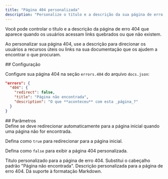 ```yaml
---
title: "Página 404 personalizada"
description: "Personalize o título e a descrição da sua página de erro 404"
---
```


Você pode controlar o título e a descrição da página de erro 404 que aparece quando os usuários acessam links quebrados ou que não existem.

Ao personalizar sua página 404, use a descrição para direcionar os usuários a recursos úteis ou links na sua documentação que os ajudem a encontrar o que procuram.

<div id="configuration">
  ## Configuração
</div>

Configure sua página 404 na seção `errors.404` do arquivo `docs.json`:

```json
"errors": {
  "404": {
    "redirect": false,
    "title": "Página não encontrada",
    "description": "O que **aconteceu** com esta _página_?"
  }
}
```


<div id="parameters">
  ## Parâmetros
</div>

<ResponseField name="redirect" type="boolean">
  Define se deve redirecionar automaticamente para a página inicial quando uma página não for encontrada.
  
  Defina como `true` para redirecionar para a página inicial.

  Defina como `false` para exibir a página 404 personalizada.
</ResponseField>

<ResponseField name="title" type="string">
  Título personalizado para a página de erro 404. Substitui o cabeçalho padrão "Página não encontrada".
</ResponseField>

<ResponseField name="description" type="string">
  Descrição personalizada para a página de erro 404. Dá suporte à formatação Markdown.
</ResponseField>